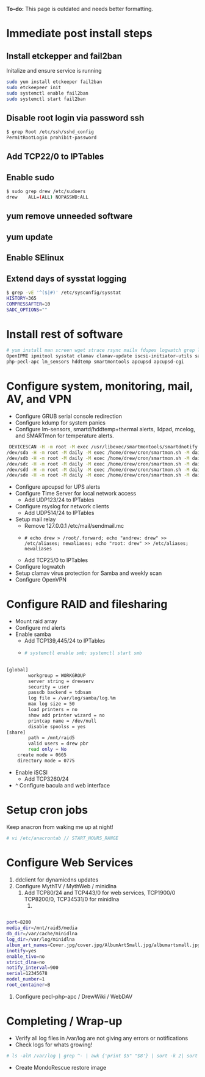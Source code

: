 '''To-do:''' This page is outdated and needs better formatting.

= Immediate post install steps =

==Install etckepper and fail2ban==
Initalize and ensure service is running
<syntaxhighlight lang=bash>
sudo yum install etckeeper fail2ban
sudo etckeepeer init
sudo systemctl enable fail2ban
sudo systemctl start fail2ban
</syntaxhighlight>

==Disable root login via password ssh==
<syntaxhighlight lang=bash>
$ grep Root /etc/ssh/sshd_config
PermitRootLogin prohibit-password
</syntaxhighlight>

==Add TCP22/0 to IPTables==

==Enable sudo==
<syntaxhighlight lang=bash>
$ sudo grep drew /etc/sudoers
drew	ALL=(ALL) NOPASSWD:ALL
</syntaxhighlight>

==yum remove unneeded software==

==yum update==

==Enable SElinux==

==Extend days of sysstat logging==
<syntaxhighlight lang=bash>
$ grep -vE '^($|#)' /etc/sysconfig/sysstat
HISTORY=365
COMPRESSAFTER=10
SADC_OPTIONS=""
</syntaxhighlight>

= Install rest of software =
<syntaxhighlight lang=bash>
# yum install man screen wget strace rsync mailx fdupes logwatch grep lsof screen binutils tar mcelog nfs-utils \
OpenIPMI ipmitool sysstat clamav clamav-update iscsi-initiator-utils samba openvpn lldpad ntp \
php-pecl-apc lm_sensors hddtemp smartmontools apcupsd apcupsd-cgi 
</syntaxhighlight>

= Configure system, monitoring, mail, AV, and VPN =
* Configure GRUB serial console redirection
* Configure kdump for system panics
* Configure lm-sensors, smartd/hddtemp+thermal alerts, lldpad, mcelog, and SMARTmon for temperature alerts.
 
<syntaxhighlight lang=bash> DEVICESCAN -H -m root -M exec /usr/libexec/smartmontools/smartdnotify -n standby,10,q
/dev/sda -H -m root -M daily -M exec /home/drew/cron/smartmon.sh -M daily -f -l error -o on -S on -s (S/../.././02|L/../../6/03) -W 0,0,45 -d sat
/dev/sdb -H -m root -M daily -M exec /home/drew/cron/smartmon.sh -M daily -f -l error -o on -S on -s (S/../.././02|L/../../6/03) -W 0,0,45 -d sat
/dev/sdc -H -m root -M daily -M exec /home/drew/cron/smartmon.sh -M daily -f -l error -o on -S on -s (S/../.././02|L/../../6/03) -W 0,0,45 -d sat
/dev/sdd -H -m root -M daily -M exec /home/drew/cron/smartmon.sh -M daily -f -l error -o on -S on -s (S/../.././02|L/../../6/03) -W 0,0,45 -d sat
/dev/sde -H -m root -M daily -M exec /home/drew/cron/smartmon.sh -M daily -f -l error -o on -S on -s (S/../.././02|L/../../6/03) -W 0,0,47 -d sat
</syntaxhighlight>

* Configure apcupsd for UPS alerts
* Configure Time Server for local network access
** Add UDP123/24 to IPTables
* Configure rsyslog for network clients
** Add UDP514/24 to IPTables
* Setup mail relay
** Remove 127.0.0.1 /etc/mail/sendmail.mc
** <pre># echo drew > /root/.forward; echo "andrew: drew" >> /etc/aliases; newaliases; echo "root: drew" >> /etc/aliases; newaliases</pre>
** Add TCP25/0 to IPTables
* Configure logwatch
* Setup clamav virus protection for Samba and weekly scan
* Configure OpenVPN

= Configure RAID and filesharing =
* Mount raid array
* Configure md alerts
* Enable samba
** Add TCP139,445/24 to IPTables
** <syntaxhighlight lang=bash># systemctl enable smb; systemctl start smb</syntaxhighlight>
 
<syntaxhighlight lang=bash> 
[global]
        workgroup = WORKGROUP
        server string = drewserv
        security = user
        passdb backend = tdbsam
        log file = /var/log/samba/log.%m
        max log size = 50
        load printers = no
        show add printer wizard = no
        printcap name = /dev/null
        disable spoolss = yes
[share]
        path = /mnt/raid5
        valid users = drew pbr
        read only = No
	create mode = 0665
	directory mode = 0775
</syntaxhighlight>
* Enable iSCSI
** Add TCP3260/24
* ^ Configure bacula and web interface

=Setup cron jobs=
Keep anacron from waking me up at night! 
<syntaxhighlight lang=bash>
# vi /etc/anacrontab // START_HOURS_RANGE
</syntaxhighlight>

=Configure Web Services=
# ddclient for dynamicdns updates
# Configure MythTV / MythWeb / minidlna
## Add TCP80/24 and TCP443/0 for web services, TCP1900/0 TCP8200/0, TCP34531/0 for minidlna
### 
<syntaxhighlight lang=bash> 
port=8200
media_dir=/mnt/raid5/media
db_dir=/var/cache/minidlna
log_dir=/var/log/minidlna
album_art_names=Cover.jpg/cover.jpg/AlbumArtSmall.jpg/albumartsmall.jpg/AlbumArt.jpg/albumart.jpg/Album.jpg/album.jpg/Folder.jpg/folder.jpg/Thumb.jpg/thumb.jpg
inotify=yes
enable_tivo=no
strict_dlna=no
notify_interval=900
serial=12345678
model_number=1
root_container=B
</syntaxhighlight>
# Configure pecl-php-apc / DrewWiki / WebDAV

= Completing / Wrap-up =
* Verify all log files in /var/log are not giving any errors or notifications
* Check logs for whats growing! 
<syntaxhighlight lang=bash>
# ls -alR /var/log | grep ^- | awk {'print $5" "$8'} | sort -k 2| sort -n
</syntaxhighlight>
* Create MondoRescue restore image